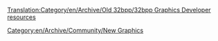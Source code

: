 [[Translation:Category/en/Archive/Old 32bpp/32bpp Graphics Developer resources]]
[[Category:en/Archive/Community/New Graphics]]
